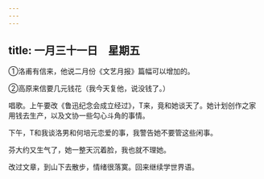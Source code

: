 ```yaml
---
---
---
```

title: 一月三十一日　星期五
---




①洛甫有信来，他说二月份《文艺月报》篇幅可以增加的。

②高原来信要几元钱花（我今天复他，说没钱了。）



唱歌。上午要改《鲁迅纪念会成立经过》，T来，竟和她谈天了。她计划创作之家用钱去生产，以及文协一些勾心斗角的事情。

下午，T和我谈洛男和何培元恋爱的事，我警告她不要管这些闲事。

芬大约又生气了，她一整天沉着脸，我也就不理她。

改过文章，到山下去散步，情绪很落寞。回来继续学世界语。
